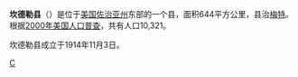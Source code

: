 <!--[[File:Map_of_Georgia_highlighting_Candler_County.svg|right]]-->
{{Infobox U.S. County
| county = 坎德勒县
| state = 喬治亞州
| en county = Candler County
| en state = Georgia
| seal = 
| seallink = 
| map = Map of Georgia highlighting Candler County.svg
| map size = 225
| founded = 1914
| seat = Metter
| largest city = Metter
| area mi = 249
| area km = 644
| area land mi = 247
| area land km = 639
| area water mi = 2
| area water km = 5
| area percentage = 0.78% 
| census estimate yr = 2006
| pop = 10,674 
| density mi = 39
| density km = 15
| time zone = Eastern
| UTC offset = -5
| DST offset = -4
| web = 
}}
'''坎德勒县'''（{{lang-en|Candler County}}）是位于[[美国|美国]][[佐治亚州|佐治亚州]]东部的一个县，面积644平方公里，县治[[梅特_(喬治亞州)|梅特]]。根据[[2000年美国人口普查|2000年美国人口普查]]，共有人口10,321。

坎德勒县成立于1914年11月3日。

{{坎德勒縣 (喬治亞州)}}
{{Georgia}}

[[Category:佐治亚州行政区划|C]]